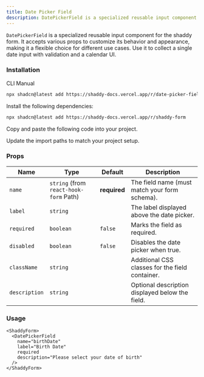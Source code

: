 ```yaml
---
title: Date Picker Field
description: DatePickerField is a specialized reusable input component for shaddy form.
---
```


`DatePickerField` is a specialized reusable input component for the shaddy form. It accepts various props to customize its behavior and appearance, making it a flexible choice for different use cases. Use it to collect a single date input with validation and a calendar UI.

<ComponentPreview name="date-picker-field-example" />

### Installation

<CodeTabs>

<TabsList>
  <TabsTrigger value="cli">CLI</TabsTrigger>
  <TabsTrigger value="manual">Manual</TabsTrigger>
</TabsList>

<TabsContent value="cli">

```bash
npx shadcn@latest add https://shaddy-docs.vercel.app/r/date-picker-field
```

</TabsContent>

<TabsContent value="manual">

<Steps>

<Step>Install the following dependencies:</Step>

```bash
npx shadcn@latest add https://shaddy-docs.vercel.app/r/shaddy-form
```

<Step>Copy and paste the following code into your project.</Step>

<ComponentSource name="date-picker-field" />

<Step>Update the import paths to match your project setup.</Step>

</Steps>

</TabsContent>

</CodeTabs>

### Props

| Name          | Type                                   | Default      | Description                                     |
| ------------- | -------------------------------------- | ------------ | ----------------------------------------------- |
| `name`        | `string` (from `react-hook-form` Path) | **required** | The field name (must match your form schema).   |
| `label`       | `string`                               |              | The label displayed above the date picker.      |
| `required`    | `boolean`                              | `false`      | Marks the field as required.                    |
| `disabled`    | `boolean`                              | `false`      | Disables the date picker when true.             |
| `className`   | `string`                               |              | Additional CSS classes for the field container. |
| `description` | `string`                               |              | Optional description displayed below the field. |

### Usage

```tsx
<ShaddyForm>
  <DatePickerField
    name="birthDate"
    label="Birth Date"
    required
    description="Please select your date of birth"
  />
</ShaddyForm>
```
